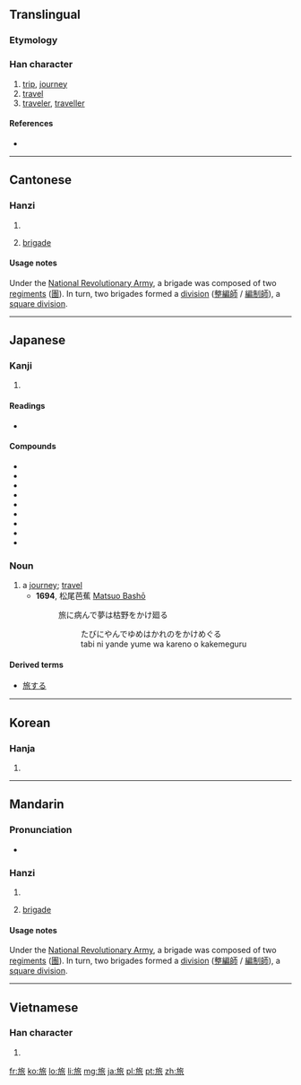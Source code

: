 ==Translingual==

===Etymology===
{{Han compound|㫃|从|t2=together|ls=ic}}

===Han character===
{{Han char|rn=70|rad=方|as=06|sn=10|four=0823<sub>2</sub>|canj=卜尸人竹女 (YSOHV)}}

# [[trip]], [[journey]]
# [[travel]]
# [[traveler]], [[traveller]]

====References====
* {{Han ref|kx=0483.020|dkj=13644|dj=0845.020|hdz=32178.070|uh=65C5|ud=26053|bh=AEC8|bd=44744}}

----

==Cantonese==

===Hanzi===
{{yue-hanzi|jyut=|y=leui5}}

# {{defn|lang=yue|sort=方06}}
# {{military|lang=yue}} [[brigade]]

====Usage notes====
{{sense|military}} Under the [[w:National Revolutionary Army|National Revolutionary Army]], a brigade was composed of two [[regiment]]s ([[團]]). In turn, two brigades formed a [[division]] ([[整編師]] / [[編制師]]), a [[square division]].

----

==Japanese==

===Kanji===
{{ja-kanji|grade=3|rs=方06}}

# {{defn|lang=ja|sort=方06}}

====Readings====
* {{ja-readings|on=[[りょ]] (ryo)|kun=[[たび]] (tabi)}}

====Compounds====
* {{l|ja|sc=Jpan|旅先|tr=たびさき, tabisaki}}
* {{l|ja|sc=Jpan|旅路|tr=たびじ, tabiji}}
* {{l|ja|sc=Jpan|旅立|tr=たびだち, tabidachi}}
* {{l|ja|sc=Jpan|旅人|tr=たびびと, tabibito}}
* {{l|ja|sc=Jpan|旅館|tr=りょかん, ryokan}}
* {{l|ja|sc=Jpan|旅券|tr=りょけん, ryoken}}
* {{l|ja|sc=Jpan|旅行|tr=りょこう, ryokō}}
* {{l|ja|sc=Jpan|旅団|tr=りょだん, ryodan}}
* {{l|ja|sc=Jpan|旅費|tr=りょひ, ryohi}}

===Noun===
{{ja-noun|k|hira=たび|rom=tabi}}

# a [[journey]]; [[travel]]
#* '''1694''', 松尾芭蕉 [[w:Matsuo Bashō|Matsuo Bashō]]
#*: 旅に病んで夢は枯野をかけ廻る
#*:: たびにやんでゆめはかれのをかけめぐる
#*:: tabi ni yande yume wa kareno o kakemeguru

====Derived terms====
* [[旅する]]

----

==Korean==

===Hanja===
{{ko-hanja|hangeul=려>여|eumhun=|rv=ryeo>yeo|mr=ryŏ>yŏ|y=lye>ye}}

# {{defn|lang=ko|sort=方06}}

----

==Mandarin==

===Pronunciation===
* {{audio|Zh-lu.ogg|Audio}}

===Hanzi===
{{cmn-hanzi|pin=[[lǚ]] ([[lü3]])|wg=lü<sup>3</sup>}}

# {{defn|lang=cmn|sort=方06}}
# {{military|lang=cmn}} [[brigade]]

====Usage notes====
{{sense|military}} Under the [[w:National Revolutionary Army|National Revolutionary Army]], a brigade was composed of two [[regiment]]s ([[團]]). In turn, two brigades formed a [[division]] ([[整編師]] / [[編制師]]), a [[square division]].

----

==Vietnamese==

===Han character===
{{vi-hantu|[[lữ]]|rs=方06}}

# {{defn|lang=vi|sort=方06}}

[[fr:旅]]
[[ko:旅]]
[[lo:旅]]
[[li:旅]]
[[mg:旅]]
[[ja:旅]]
[[pl:旅]]
[[pt:旅]]
[[zh:旅]]